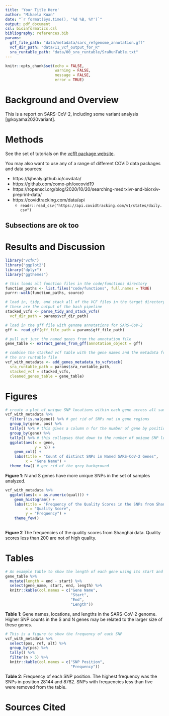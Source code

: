 ```yaml
---
title: 'Your Title Here'
author: "Mikaela Kuan"
date: "`r format(Sys.time(), '%d %B, %Y')`"
output: pdf_document
csl: bioinformatics.csl
bibliography: references.bib
params:
  gff_file_path: "data/metadata/sars_refgenome_annotation.gff"
  vcf_dir_path: "data/11_vcf_output_for_R"
  sra_runtable_path: "data/00_sra_runtable/SraRunTable.txt"
---
```


```r
knitr::opts_chunk$set(echo = FALSE,
                      warning = FALSE,
                      message = FALSE,
                      error = TRUE)
```

# Background and Overview

This is a report on SARS-CoV-2, including some variant analysis [@koyama2020variant].

# Methods

See the set of tutorials on the [vcfR package website](https://knausb.github.io/vcfR_documentation/index.html).

You may also want to use any of a range of different COVID data packages and data sources:

* https://kjhealy.github.io/covdata/
* https://github.com/como-ph/oxcovid19
* https://ropensci.org/blog/2020/10/20/searching-medrxivr-and-biorxiv-preprint-data/
* https://covidtracking.com/data/api
  * `readr::read_csv("https://api.covidtracking.com/v1/states/daily.csv")`

## Subsections are ok too

# Results and Discussion

```r
library("vcfR")
library("ggplot2")
library("dplyr")
library("ggthemes")

# this loads all function files in the code/functions directory
function_paths <- list.files("code/functions", full.names = TRUE)
purrr::walk(function_paths, source)
```

```r
# load in, tidy, and stack all of the VCF files in the target directory
# these are the output of the bash pipeline
stacked_vcfs <- parse_tidy_and_stack_vcfs(
  vcf_dir_path = params$vcf_dir_path)

# load in the gff file with genome annotations for SARS-CoV-2
gff <- read_gff(gff_file_path = params$gff_file_path)

# pull out just the named genes from the annotation file
gene_table <- extract_genes_from_gff(annotation_object = gff)

# combine the stacked vcf table with the gene names and the metadata from
# the sra runtable file
vcf_with_metadata <- add_genes_metadata_to_vcfstack(
  sra_runtable_path = params$sra_runtable_path,
  stacked_vcf = stacked_vcfs,
  cleaned_genes_table = gene_table)
```

# Figures

```r
# create a plot of unique SNP locations within each gene across all samples
vcf_with_metadata %>%
  filter(!is.na(gene)) %>% # get rid of SNPs not in gene regions
  group_by(gene, pos) %>%
  tally() %>% # this gives a column n for the number of gene by position
  group_by(gene) %>%
  tally() %>% # this collapses that down to the number of unique SNP locations
  ggplot(aes(x = gene,
             y = n)) +
    geom_col() +
    labs(title = "Count of distinct SNPs in Named SARS-CoV-2 Genes",
         x = "Gene Name") +
  theme_few() # get rid of the grey background
```

**Figure 1**: N and S genes have more unique SNPs in the set of samples analyzed.

```r
vcf_with_metadata %>%
  ggplot(aes(x = as.numeric(qual))) +
    geom_histogram() +
    labs(title = "Frequency of the Quality Scores in the SNPs from Shanghai",
         x = "Quality Score",
         y = "Frequency") +
    theme_few()
    

```
**Figure 2** The frequencies of the quality scores from Shanghai data. Quality scores less than 200 are not of high quality.


# Tables

```r
# An example table to show the length of each gene using its start and end
gene_table %>%
  mutate(length = end - start) %>%
  select(gene_name, start, end, length) %>%
  knitr::kable(col.names = c("Gene Name",
                             "Start",
                             "End",
                             "Length"))
```

**Table 1**: Gene names, locations, and lengths in the SARS-CoV-2 genome. Higher SNP counts in the S and N genes may be related to the larger size of these genes.

```r
# This is a figure to show the frequency of each SNP
vcf_with_metadata %>%
  select(pos, ref, alt) %>%
  group_by(pos) %>%
  tally() %>%
  filter(n > 5) %>%
  knitr::kable(col.names = c("SNP Position",
                             "Frequency"))
```

**Table 2**: Frequency of each SNP position. The highest frequency was the SNPs in position 28144 and 8782. SNPs with frequencies less than five were removed from the table. 

# Sources Cited
